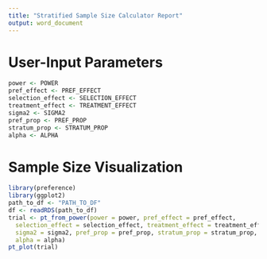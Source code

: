 ```yaml
---
title: "Stratified Sample Size Calculator Report"
output: word_document
---
```


# User-Input Parameters

```r
power <- POWER
pref_effect <- PREF_EFFECT
selection_effect <- SELECTION_EFFECT
treatment_effect <- TREATMENT_EFFECT
sigma2 <- SIGMA2
pref_prop <- PREF_PROP
stratum_prop <- STRATUM_PROP
alpha <- ALPHA
```

# Sample Size Visualization

```r
library(preference)
library(ggplot2)
path_to_df <- "PATH_TO_DF"
df <- readRDS(path_to_df)
trial <- pt_from_power(power = power, pref_effect = pref_effect, 
  selection_effect = selection_effect, treatment_effect = treatment_effect,
  sigma2 = sigma2, pref_prop = pref_prop, stratum_prop = stratum_prop, 
  alpha = alpha)
pt_plot(trial)
```

